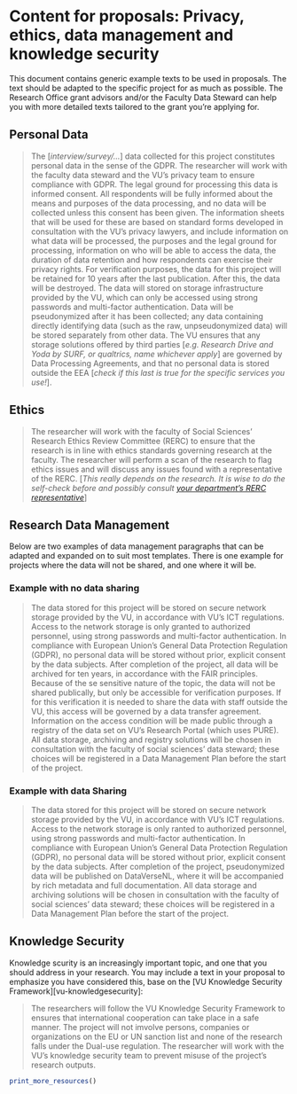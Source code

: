 # Content for proposals: Privacy, ethics, data management and knowledge security {#proposal-content-rdm}

This document contains generic example texts to be used in proposals. The text should be adapted to the specific project for as much as possible. The Research Office grant advisors and/or the Faculty Data Steward can help you with more detailed texts tailored to the grant you're applying for. 

## Personal Data

>The [*interview/survey/…*] data collected for this project constitutes personal data in the sense of the GDPR. The researcher will work with the faculty data steward and the VU’s privacy team to ensure compliance with GDPR. The legal ground for processing this data is informed consent. All respondents will be fully informed about the means and purposes of the data processing, and no data will be collected unless this consent has been given. The information sheets that will be used for these are based on standard forms developed in consultation with the VU’s privacy lawyers, and include information on what data will be processed, the purposes and the legal ground for processing, information on who will be able to access the data, the duration of data retention and how respondents can exercise their privacy rights.  For verification purposes, the data for this project will be retained for 10 years after the last publication. After this, the data will be destroyed. The data will stored on storage infrastructure provided by the VU, which can only be accessed using strong passwords and multi-factor authentication. Data will be pseudonymized after it has been collected; any data containing directly identifying data (such as the raw, unpseudonymized data) will be stored separately from other data. The VU ensures that any storage solutions offered by third parties [*e.g. Research Drive and Yoda by SURF, or qualtrics, name whichever apply*] are governed by Data Processing Agreements, and that no personal data is stored outside the EEA [*check if this last is true for the specific services you use!*]. 

## Ethics

>The researcher will work with the faculty of Social Sciences’ Research Ethics Review Committee (RERC) to ensure that the research is in line with ethics standards governing research at the faculty. The researcher will perform a scan of the research to flag ethics issues and will discuss any issues found with a representative of the RERC. [*This really depends on the research. It is wise to do the self-check before and possibly consult [your department’s RERC representative](https://vu.nl/en/employee/social-sciences-getting-started/research-committees-and-consultative-bodies-fss)*]

## Research Data Management
Below are two examples of data management paragraphs that can be adapted and expanded on to suit most templates. There is one example for projects where the data will not be shared, and one where it will be.

### Example with no data sharing

>The data stored for this project will be stored on secure network storage provided by the VU, in accordance with VU’s ICT regulations. Access to the network storage is only granted to authorized personnel, using strong passwords and multi-factor authentication. In compliance with European Union’s General Data Protection Regulation (GDPR), no personal data will be stored without prior, explicit consent by the data subjects. After completion of the project, all data will be archived for ten years, in accordance with the FAIR principles. Because of the se sensitive nature of the topic, the data will not be shared publically, but only be accessible for verification purposes. If for this verification it is needed to share the data with staff outside the VU, this access will be governed by a data transfer agreement. Information on the access condition will be made public through a registry of the data set on VU’s Research Portal (which uses PURE). All data storage, archiving and registry solutions will be chosen in consultation with the faculty of social sciences’ data steward; these choices will be registered in a Data Management Plan before the start of the project.

### Example with data Sharing

>The data stored for this project will be stored on secure network storage provided by the VU, in accordance with VU’s ICT regulations. Access to the network storage is only ranted to authorized personnel, using strong passwords and multi-factor authentication. In compliance with European Union’s General Data Protection Regulation (GDPR), no personal data will be stored without prior, explicit consent by the data subjects. After completion of the project,  pseudonymized data will be published on DataVerseNL, where it will be accompanied by rich metadata and full documentation. All data storage and archiving solutions will be chosen in consultation with the faculty of social sciences’ data steward; these choices will be registered in a Data Management Plan before the start of the project.


## Knowledge Security
Knowledge scurity is an increasingly important topic, and one that you should address in your research. You may include a text in your proposal to emphasize you have considered this, base on the [VU Knowledge Security Framework][vu-knowledgesecurity]:

>The researchers will follow the VU Knowledge Security Framework to ensures that international cooperation can take place in a safe manner. The project will not imvolve persons, companies or organizations on the EU or UN sanction list and none of the research falls under the Dual-use regulation. The researcher will work with the VU's knowledge security team to prevent misuse of the project's research outputs. 



```{r, echo=F, message = FALSE, results="asis"}

print_more_resources()

```
